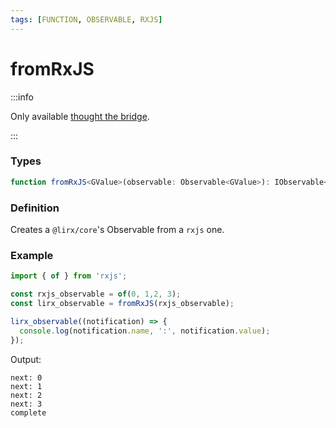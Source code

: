 ```yaml
---
tags: [FUNCTION, OBSERVABLE, RXJS]
---
```


# fromRxJS

:::info

Only available [thought the bridge](/docs/documentation/migration/from-rxjs/#bridge).

:::

### Types

```ts
function fromRxJS<GValue>(observable: Observable<GValue>): IObservable<IDefaultNotificationsUnion<GValue>>
```

### Definition

Creates a `@lirx/core`'s Observable from a `rxjs` one.

### Example

```ts
import { of } from 'rxjs';

const rxjs_observable = of(0, 1,2, 3);
const lirx_observable = fromRxJS(rxjs_observable);

lirx_observable((notification) => {
  console.log(notification.name, ':', notification.value);
});
```

Output:

```text
next: 0
next: 1
next: 2
next: 3
complete
```

